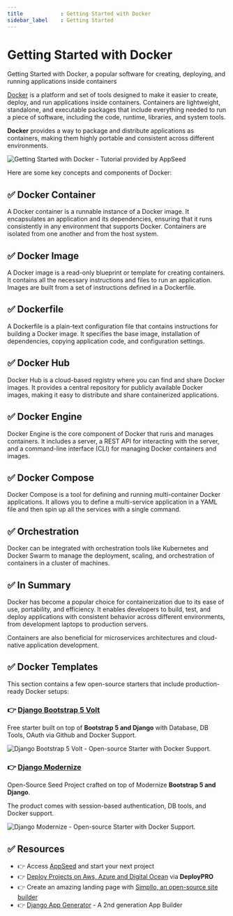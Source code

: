 ```yaml
---
title            : Getting Started with Docker
sidebar_label    : Getting Started
---
```


# Getting Started with Docker

<SubHeading>Getting Started with Docker, a popular software for creating, deploying, and running applications inside containers</SubHeading>

[Docker](https://www.docker.com/) is a platform and set of tools designed to make it easier to create, deploy, and run applications inside containers. 
Containers are lightweight, standalone, and executable packages that include everything needed to run a piece of software, including the code, runtime, libraries, and system tools. 

**Docker** provides a way to package and distribute applications as containers, making them highly portable and consistent across different environments.

![Getting Started with Docker - Tutorial provided by AppSeed](https://github-production-user-asset-6210df.s3.amazonaws.com/51070104/268558520-a87dbf5e-83a8-4daf-9b10-8417b58c60e1.png) 

Here are some key concepts and components of Docker:

## ✅ **Docker Container** 

A Docker container is a runnable instance of a Docker image. It encapsulates an application and its dependencies, ensuring that it runs consistently in any environment that supports Docker. 
Containers are isolated from one another and from the host system.

## ✅ **Docker Image** 

A Docker image is a read-only blueprint or template for creating containers. It contains all the necessary instructions and files to run an application. 
Images are built from a set of instructions defined in a Dockerfile.

## ✅ **Dockerfile** 

A Dockerfile is a plain-text configuration file that contains instructions for building a Docker image. 
It specifies the base image, installation of dependencies, copying application code, and configuration settings.

## ✅ **Docker Hub** 

Docker Hub is a cloud-based registry where you can find and share Docker images. 
It provides a central repository for publicly available Docker images, making it easy to distribute and share containerized applications.

## ✅ **Docker Engine** 

Docker Engine is the core component of Docker that runs and manages containers. 
It includes a server, a REST API for interacting with the server, and a command-line interface (CLI) for managing Docker containers and images.

## ✅ **Docker Compose** 

Docker Compose is a tool for defining and running multi-container Docker applications. 
It allows you to define a multi-service application in a YAML file and then spin up all the services with a single command.

## ✅ **Orchestration** 

Docker can be integrated with orchestration tools like Kubernetes and Docker Swarm to manage the deployment, scaling, and orchestration of containers in a cluster of machines.

## ✅ In Summary

Docker has become a popular choice for containerization due to its ease of use, portability, and efficiency. 
It enables developers to build, test, and deploy applications with consistent behavior across different environments, from development laptops to production servers. 

Containers are also beneficial for microservices architectures and cloud-native application development.

## ✅ Docker Templates

This section contains a few open-source starters that include production-ready Docker setups:

### 👉 [Django Bootstrap 5 Volt](https://appseed.us/product/volt-dashboard/django/)

Free starter built on top of **Bootstrap 5 and Django** with Database, DB Tools, OAuth via Github and Docker Support.

![Django Bootstrap 5 Volt - Open-source Starter with Docker Support.](https://user-images.githubusercontent.com/51070104/269347618-1f21456d-b0b5-4d4b-9ee5-99ccb6c22188.jpg)

### 👉 [Django Modernize](https://appseed.us/product/modernize-dashboard/django/)

Open-Source Seed Project crafted on top of Modernize **Bootstrap 5 and Django**.

The product comes with session-based authentication, DB tools, and Docker support.

![Django Modernize - Open-source Starter with Docker Support.](https://github-production-user-asset-6210df.s3.amazonaws.com/51070104/270395275-0f223ca7-be26-472d-8af1-6c5e643f4ed6.jpg)

## ✅ Resources 

- 👉 Access [AppSeed](https://appseed.us/) and start your next project
- 👉 [Deploy Projects on Aws, Azure and Digital Ocean](https://www.docs.deploypro.dev/) via **DeployPRO**
- 👉 Create an amazing landing page with [Simpllo, an open-source site builder](https://www.simpllo.com/)
- 👉 [Django App Generator](https://app-generator.dev/django/) - A 2nd generation App Builder
